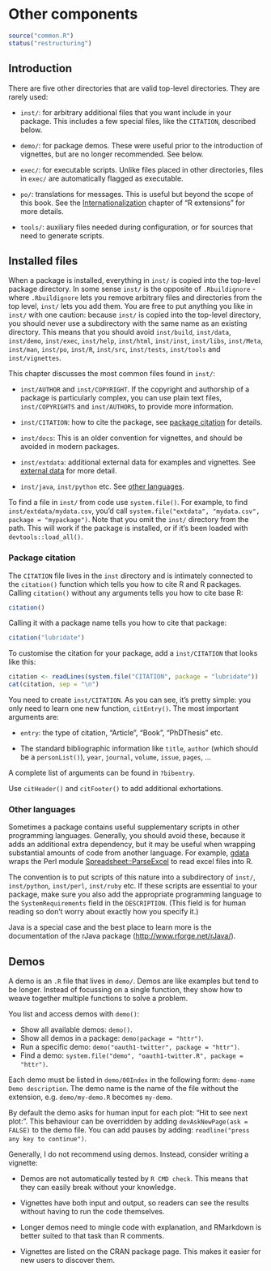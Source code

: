 # Other components {#misc}

```r
source("common.R")
status("restructuring")
```

## Introduction

There are five other directories that are valid top-level directories.
They are rarely used:

-   `inst/`: for arbitrary additional files that you want include in your package.
    This includes a few special files, like the `CITATION`, described below.

-   `demo/`: for package demos.
    These were useful prior to the introduction of vignettes, but are no longer recommended.
    See below.

-   `exec/`: for executable scripts.
    Unlike files placed in other directories, files in `exec/` are automatically flagged as executable.

-   `po/`: translations for messages.
    This is useful but beyond the scope of this book.
    See the [Internationalization](https://cran.rstudio.com/doc/manuals/r-devel/R-exts.html#Internationalization) chapter of "R extensions" for more details.

-   `tools/`: auxiliary files needed during configuration, or for sources that need to generate scripts.

## Installed files {#inst}

When a package is installed, everything in `inst/` is copied into the top-level package directory.
In some sense `inst/` is the opposite of `.Rbuildignore` - where `.Rbuildignore` lets you remove arbitrary files and directories from the top level, `inst/` lets you add them.
You are free to put anything you like in `inst/` with one caution: because `inst/` is copied into the top-level directory, you should never use a subdirectory with the same name as an existing directory.
This means that you should avoid `inst/build`, `inst/data`, `inst/demo`, `inst/exec`, `inst/help`, `inst/html`, `inst/inst`, `inst/libs`, `inst/Meta`, `inst/man`, `inst/po`, `inst/R`, `inst/src`, `inst/tests`, `inst/tools` and `inst/vignettes`.

This chapter discusses the most common files found in `inst/`:

-   `inst/AUTHOR` and `inst/COPYRIGHT`.
    If the copyright and authorship of a package is particularly complex, you can use plain text files, `inst/COPYRIGHTS` and `inst/AUTHORS`, to provide more information.

-   `inst/CITATION`: how to cite the package, see [package citation](#inst-citation) for details.

-   `inst/docs`: This is an older convention for vignettes, and should be avoided in modern packages.

-   `inst/extdata`: additional external data for examples and vignettes.
    See [external data](#data-extdata) for more detail.

-   `inst/java`, `inst/python` etc.
    See [other languages](#inst-other-langs).

To find a file in `inst/` from code use `system.file()`.
For example, to find `inst/extdata/mydata.csv`, you'd call `system.file("extdata", "mydata.csv", package = "mypackage")`.
Note that you omit the `inst/` directory from the path.
This will work if the package is installed, or if it's been loaded with `devtools::load_all()`.

### Package citation {#inst-citation}

The `CITATION` file lives in the `inst` directory and is intimately connected to the `citation()` function which tells you how to cite R and R packages.
Calling `citation()` without any arguments tells you how to cite base R:

```r
citation()
```

Calling it with a package name tells you how to cite that package:

```r
citation("lubridate")
```

To customise the citation for your package, add a `inst/CITATION` that looks like this:

```r
citation <- readLines(system.file("CITATION", package = "lubridate"))
cat(citation, sep = "\n")
```

You need to create `inst/CITATION`.
As you can see, it's pretty simple: you only need to learn one new function, `citEntry()`.
The most important arguments are:

-   `entry`: the type of citation, "Article", "Book", "PhDThesis" etc.

-   The standard bibliographic information like `title`, `author` (which should be a `personList()`), `year`, `journal`, `volume`, `issue`, `pages`, ...

A complete list of arguments can be found in `?bibentry`.

Use `citHeader()` and `citFooter()` to add additional exhortations.

### Other languages {#inst-other-langs}

Sometimes a package contains useful supplementary scripts in other programming languages.
Generally, you should avoid these, because it adds an additional extra dependency, but it may be useful when wrapping substantial amounts of code from another language.
For example, [gdata](https://cran.r-project.org/web/packages/gdata/index.html) wraps the Perl module [Spreadsheet::ParseExcel](https://search.cpan.org/~dougw/Spreadsheet-ParseExcel-0.65/) to read excel files into R.

The convention is to put scripts of this nature into a subdirectory of `inst/`, `inst/python`, `inst/perl`, `inst/ruby` etc.
If these scripts are essential to your package, make sure you also add the appropriate programming language to the `SystemRequirements` field in the `DESCRIPTION`.
(This field is for human reading so don't worry about exactly how you specify it.)

Java is a special case and the best place to learn more is the documentation of the rJava package (<http://www.rforge.net/rJava/>).

## Demos {#demo}

A demo is an `.R` file that lives in `demo/`.
Demos are like examples but tend to be longer.
Instead of focussing on a single function, they show how to weave together multiple functions to solve a problem.

You list and access demos with `demo()`:

-   Show all available demos: `demo()`.
-   Show all demos in a package: `demo(package = "httr")`.
-   Run a specific demo: `demo("oauth1-twitter", package = "httr")`.
-   Find a demo: `system.file("demo", "oauth1-twitter.R", package = "httr")`.

Each demo must be listed in `demo/00Index` in the following form: `demo-name   Demo description`.
The demo name is the name of the file without the extension, e.g. `demo/my-demo.R` becomes `my-demo`.

By default the demo asks for human input for each plot: "Hit <Return> to see next plot:".
This behaviour can be overridden by adding `devAskNewPage(ask = FALSE)` to the demo file.
You can add pauses by adding: `readline("press any key to continue")`.

Generally, I do not recommend using demos.
Instead, consider writing a vignette:

-   Demos are not automatically tested by `R CMD check`.
    This means that they can easily break without your knowledge.

-   Vignettes have both input and output, so readers can see the results without having to run the code themselves.

-   Longer demos need to mingle code with explanation, and RMarkdown is better suited to that task than R comments.

-   Vignettes are listed on the CRAN package page.
    This makes it easier for new users to discover them.
